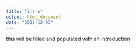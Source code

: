 ```yaml
---
title: "intro"
output: html_document
date: "2022-12-03"
---
```

this will be filled and populated with an introduction